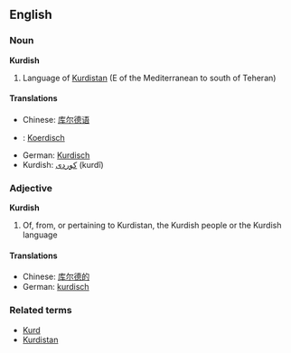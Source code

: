 ==English==
===Noun===
'''Kurdish'''

# Language of [[Kurdistan]] (E of the Mediterranean to south of Teheran)

====Translations====
*Chinese: [[库尔德语]]
*{{nl}}: [[Koerdisch]]
*German: [[Kurdisch]]
*Kurdish: [[کوردی]] (kurdî)

===Adjective===
'''Kurdish'''

# Of, from, or pertaining to Kurdistan, the Kurdish people or the Kurdish language

====Translations====
*Chinese: [[库尔德的]]
*German: [[kurdisch]]

===Related terms===
*[[Kurd]]
*[[Kurdistan]]